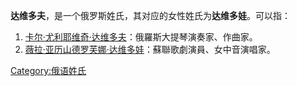 '''达维多夫'''，是一个俄罗斯姓氏，其对应的女性姓氏为'''达维多娃'''。可以指：

# [[卡尔·尤利耶维奇·达维多夫|卡尔·尤利耶维奇·达维多夫]]：俄羅斯大提琴演奏家、作曲家。
# [[薇拉·亚历山德罗芙娜·达维多娃|薇拉·亚历山德罗芙娜·达维多娃]]：蘇聯歌劇演員、女中音演唱家。

{{Disambiguation|D|Cat=四字姓氏消歧义}}
[[Category:俄语姓氏|Category:俄语姓氏]]
